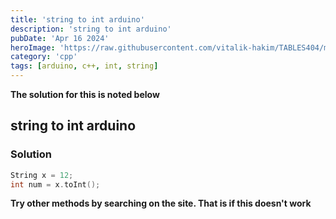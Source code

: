 ```yaml
---
title: 'string to int arduino'
description: 'string to int arduino'
pubDate: 'Apr 16 2024'
heroImage: 'https://raw.githubusercontent.com/vitalik-hakim/TABLES404/main/error_b/c++.png'
category: 'cpp'
tags: [arduino, c++, int, string]
---
```


**The solution for this is noted below**

## string to int arduino

### Solution

```cpp
String x = 12;
int num = x.toInt();
```

**Try other methods by searching on the site. That is if this doesn't work**
